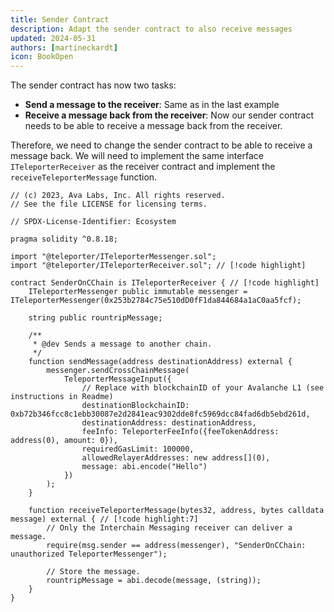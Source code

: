 ```yaml
---
title: Sender Contract
description: Adapt the sender contract to also receive messages
updated: 2024-05-31
authors: [martineckardt]
icon: BookOpen
---
```


The sender contract has now two tasks: 

- **Send a message to the receiver**: Same as in the last example
- **Receive a message back from the receiver**: Now our sender contract needs to be able to receive a message back from the receiver.

Therefore, we need to change the sender contract to be able to receive a message back. We will need to implement the same interface `ITeleporterReceiver` as the receiver contract and implement the `receiveTeleporterMessage` function. 

```solidity title="contracts/interchain-messaging/send-roundtrip/senderOnCChain.sol"
// (c) 2023, Ava Labs, Inc. All rights reserved.
// See the file LICENSE for licensing terms.

// SPDX-License-Identifier: Ecosystem

pragma solidity ^0.8.18;

import "@teleporter/ITeleporterMessenger.sol";
import "@teleporter/ITeleporterReceiver.sol"; // [!code highlight]

contract SenderOnCChain is ITeleporterReceiver { // [!code highlight]
    ITeleporterMessenger public immutable messenger = ITeleporterMessenger(0x253b2784c75e510dD0fF1da844684a1aC0aa5fcf);

    string public rountripMessage;

    /**
     * @dev Sends a message to another chain.
     */
    function sendMessage(address destinationAddress) external {
        messenger.sendCrossChainMessage(
            TeleporterMessageInput({
                // Replace with blockchainID of your Avalanche L1 (see instructions in Readme)
                destinationBlockchainID: 0xb72b346fcc8c1ebb30087e2d2841eac9302dde8fc5969dcc84fad6db5ebd261d,
                destinationAddress: destinationAddress,
                feeInfo: TeleporterFeeInfo({feeTokenAddress: address(0), amount: 0}),
                requiredGasLimit: 100000,
                allowedRelayerAddresses: new address[](0),
                message: abi.encode("Hello")
            })
        );
    }

    function receiveTeleporterMessage(bytes32, address, bytes calldata message) external { // [!code highlight:7]
        // Only the Interchain Messaging receiver can deliver a message.
        require(msg.sender == address(messenger), "SenderOnCChain: unauthorized TeleporterMessenger");

        // Store the message.
        rountripMessage = abi.decode(message, (string));
    }
}
```